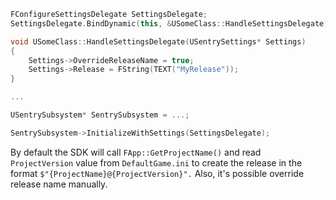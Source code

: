 ```cpp
FConfigureSettingsDelegate SettingsDelegate;
SettingsDelegate.BindDynamic(this, &USomeClass::HandleSettingsDelegate);

void USomeClass::HandleSettingsDelegate(USentrySettings* Settings)
{
    Settings->OverrideReleaseName = true;
    Settings->Release = FString(TEXT("MyRelease"));
}

...

USentrySubsystem* SentrySubsystem = ...;

SentrySubsystem->InitializeWithSettings(SettingsDelegate);
```

By default the SDK will call `FApp::GetProjectName()` and read `ProjectVersion` value from `DefaultGame.ini` to create the release in the format `$"{ProjectName}@{ProjectVersion}".` Also, it's possible override release name manually.
